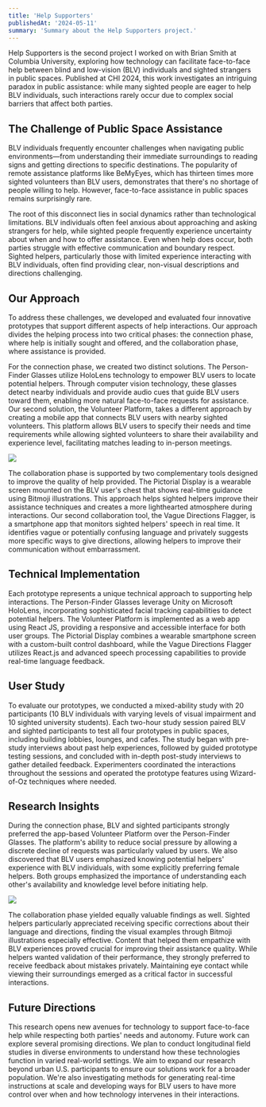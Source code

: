 ```yaml
---
title: 'Help Supporters'
publishedAt: '2024-05-11'
summary: 'Summary about the Help Supporters project.'
---
```


Help Supporters is the second project I worked on with Brian Smith at Columbia University, exploring how technology can facilitate face-to-face help between blind and low-vision (BLV) individuals and sighted strangers in public spaces. Published at CHI 2024, this work investigates an intriguing paradox in public assistance: while many sighted people are eager to help BLV individuals, such interactions rarely occur due to complex social barriers that affect both parties.

## The Challenge of Public Space Assistance

BLV individuals frequently encounter challenges when navigating public environments—from understanding their immediate surroundings to reading signs and getting directions to specific destinations. The popularity of remote assistance platforms like BeMyEyes, which has thirteen times more sighted volunteers than BLV users, demonstrates that there's no shortage of people willing to help. However, face-to-face assistance in public spaces remains surprisingly rare.

The root of this disconnect lies in social dynamics rather than technological limitations. BLV individuals often feel anxious about approaching and asking strangers for help, while sighted people frequently experience uncertainty about when and how to offer assistance. Even when help does occur, both parties struggle with effective communication and boundary respect. Sighted helpers, particularly those with limited experience interacting with BLV individuals, often find providing clear, non-visual descriptions and directions challenging.

## Our Approach

To address these challenges, we developed and evaluated four innovative prototypes that support different aspects of help interactions. Our approach divides the helping process into two critical phases: the connection phase, where help is initially sought and offered, and the collaboration phase, where assistance is provided.

For the connection phase, we created two distinct solutions. The Person-Finder Glasses utilize HoloLens technology to empower BLV users to locate potential helpers. Through computer vision technology, these glasses detect nearby individuals and provide audio cues that guide BLV users toward them, enabling more natural face-to-face requests for assistance. Our second solution, the Volunteer Platform, takes a different approach by creating a mobile app that connects BLV users with nearby sighted volunteers. This platform allows BLV users to specify their needs and time requirements while allowing sighted volunteers to share their availability and experience level, facilitating matches leading to in-person meetings.

![](/help_supporters/person_finder_glasses.png)

The collaboration phase is supported by two complementary tools designed to improve the quality of help provided. The Pictorial Display is a wearable screen mounted on the BLV user's chest that shows real-time guidance using Bitmoji illustrations. This approach helps sighted helpers improve their assistance techniques and creates a more lighthearted atmosphere during interactions. Our second collaboration tool, the Vague Directions Flagger, is a smartphone app that monitors sighted helpers' speech in real time. It identifies vague or potentially confusing language and privately suggests more specific ways to give directions, allowing helpers to improve their communication without embarrassment.

## Technical Implementation

Each prototype represents a unique technical approach to supporting help interactions. The Person-Finder Glasses leverage Unity on Microsoft HoloLens, incorporating sophisticated facial tracking capabilities to detect potential helpers. The Volunteer Platform is implemented as a web app using React JS, providing a responsive and accessible interface for both user groups. The Pictorial Display combines a wearable smartphone screen with a custom-built control dashboard, while the Vague Directions Flagger utilizes React.js and advanced speech processing capabilities to provide real-time language feedback.

## User Study

To evaluate our prototypes, we conducted a mixed-ability study with 20 participants (10 BLV individuals with varying levels of visual impairment and 10 sighted university students). Each two-hour study session paired BLV and sighted participants to test all four prototypes in public spaces, including building lobbies, lounges, and cafes. The study began with pre-study interviews about past help experiences, followed by guided prototype testing sessions, and concluded with in-depth post-study interviews to gather detailed feedback. Experimenters coordinated the interactions throughout the sessions and operated the prototype features using Wizard-of-Oz techniques where needed.

## Research Insights

During the connection phase, BLV and sighted participants strongly preferred the app-based Volunteer Platform over the Person-Finder Glasses. The platform's ability to reduce social pressure by allowing a discrete decline of requests was particularly valued by users. We also discovered that BLV users emphasized knowing potential helpers' experience with BLV individuals, with some explicitly preferring female helpers. Both groups emphasized the importance of understanding each other's availability and knowledge level before initiating help.

![](/help_supporters/interdependence_framwork.png)

The collaboration phase yielded equally valuable findings as well. Sighted helpers particularly appreciated receiving specific corrections about their language and directions, finding the visual examples through Bitmoji illustrations especially effective. Content that helped them empathize with BLV experiences proved crucial for improving their assistance quality. While helpers wanted validation of their performance, they strongly preferred to receive feedback about mistakes privately. Maintaining eye contact while viewing their surroundings emerged as a critical factor in successful interactions.

## Future Directions

This research opens new avenues for technology to support face-to-face help while respecting both parties' needs and autonomy. Future work can explore several promising directions. We plan to conduct longitudinal field studies in diverse environments to understand how these technologies function in varied real-world settings. We aim to expand our research beyond urban U.S. participants to ensure our solutions work for a broader population. We're also investigating methods for generating real-time instructions at scale and developing ways for BLV users to have more control over when and how technology intervenes in their interactions.